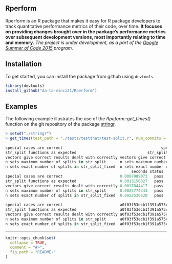 Rperform
--------

Rperform is an R package that makes it easy for R package developers to track quantitative performance metrics of their code, over time. <b>It focuses on providing changes brought over in the package’s performance metrics over subsequent development versions, most importantly relating to time and memory.</b>
<em>The project is under development, as a part of the [Google Summer of Code 2015](https://github.com/rstats-gsoc/gsoc2015/wiki/Test-timings-on-Travis) program.</em>

Installation
------------

To get started, you can install the package from github using `devtools`.

``` r
library(devtools)
install_github("da-ta-vinci21/Rperform")
```

Examples
--------

The following example illustrates the use of the <em>Rpeform::get_times()</em> function on the git repository
of the package [stringr](https://github.com/tdhock/stringr).

```r
> setwd("./stringr")
> get_times(test_path = "./tests/testthat/test-split.r", num_commits = 1)
                                                                                                                                                                                    test_name
special cases are correct                                           special cases are correct
str_split functions as expected                               str_split functions as expected
vectors give correct results dealt with correctly vectors give correct results dealt with correctly
n sets maximum number of splits in str_split      n sets maximum number of splits in str_split
n sets exact number of splits in str_split_fixed  n sets exact number of splits in str_split_fixed
                                                       seconds status
special cases are correct                         0.0007989073   pass
str_split functions as expected                   0.0013156327   pass
vectors give correct results dealt with correctly 0.0017844417   pass
n sets maximum number of splits in str_split      0.0025774343   pass
n sets exact number of splits in str_split_fixed  0.0022530520   pass
                                                                                   sha_val
special cases are correct                         a0f03f53ecb1f391a575cd645990e437faa724c0
str_split functions as expected                   a0f03f53ecb1f391a575cd645990e437faa724c0
vectors give correct results dealt with correctly a0f03f53ecb1f391a575cd645990e437faa724c0
n sets maximum number of splits in str_split      a0f03f53ecb1f391a575cd645990e437faa724c0
n sets exact number of splits in str_split_fixed  a0f03f53ecb1f391a575cd645990e437faa724c0
```

---

<!-- README.md is generated from README.Rmd. Please edit that file -->

```r
knitr::opts_chunk$set(
  collapse = TRUE,
  comment = "#>",
  fig.path = "README-"
)
```
